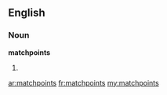 ==English==

===Noun===
'''matchpoints'''

# {{plural of|[[matchpoint]]}}

[[ar:matchpoints]]
[[fr:matchpoints]]
[[my:matchpoints]]